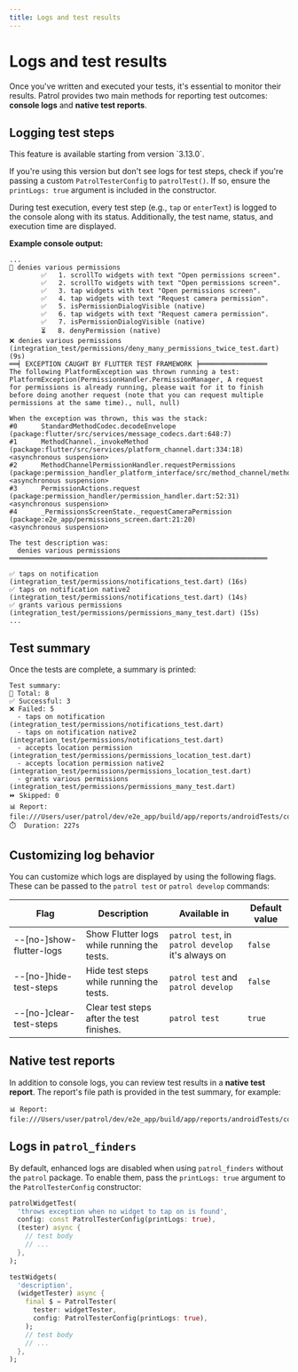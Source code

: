 ```yaml
---
title: Logs and test results
---
```


# Logs and test results

Once you've written and executed your tests, it's essential to monitor their results. Patrol provides two main methods for reporting test outcomes: **console logs** and **native test reports**.

## Logging test steps

<Warning>
This feature is available starting from version `3.13.0`.

If you're using this version but don't see logs for test steps, check if you're passing a custom `PatrolTesterConfig` to `patrolTest()`. If so, ensure the `printLogs: true` argument is included in the constructor.
</Warning>

During test execution, every test step (e.g., `tap` or `enterText`) is logged to the console along with its status. Additionally, the test name, status, and execution time are displayed.

**Example console output:**

```
...
🧪 denies various permissions
        ✅   1. scrollTo widgets with text "Open permissions screen".
        ✅   2. scrollTo widgets with text "Open permissions screen".
        ✅   3. tap widgets with text "Open permissions screen".
        ✅   4. tap widgets with text "Request camera permission".
        ✅   5. isPermissionDialogVisible (native)
        ✅   6. tap widgets with text "Request camera permission".
        ✅   7. isPermissionDialogVisible (native)
        ⏳   8. denyPermission (native)
❌ denies various permissions (integration_test/permissions/deny_many_permissions_twice_test.dart) (9s)
══╡ EXCEPTION CAUGHT BY FLUTTER TEST FRAMEWORK ╞═════════════════
The following PlatformException was thrown running a test:
PlatformException(PermissionHandler.PermissionManager, A request
for permissions is already running, please wait for it to finish
before doing another request (note that you can request multiple
permissions at the same time)., null, null)

When the exception was thrown, this was the stack:
#0      StandardMethodCodec.decodeEnvelope (package:flutter/src/services/message_codecs.dart:648:7)
#1      MethodChannel._invokeMethod (package:flutter/src/services/platform_channel.dart:334:18)
<asynchronous suspension>
#2      MethodChannelPermissionHandler.requestPermissions (package:permission_handler_platform_interface/src/method_channel/method_channel_permission_handler.dart:79:9)
<asynchronous suspension>
#3      PermissionActions.request (package:permission_handler/permission_handler.dart:52:31)
<asynchronous suspension>
#4      _PermissionsScreenState._requestCameraPermission (package:e2e_app/permissions_screen.dart:21:20)
<asynchronous suspension>

The test description was:
  denies various permissions
═════════════════════════════════════════════════════════════════

✅ taps on notification (integration_test/permissions/notifications_test.dart) (16s)
✅ taps on notification native2 (integration_test/permissions/notifications_test.dart) (14s)
✅ grants various permissions (integration_test/permissions/permissions_many_test.dart) (15s)
...
```

## Test summary

Once the tests are complete, a summary is printed:


```
Test summary:
📝 Total: 8
✅ Successful: 3
❌ Failed: 5
  - taps on notification (integration_test/permissions/notifications_test.dart)
  - taps on notification native2 (integration_test/permissions/notifications_test.dart)
  - accepts location permission (integration_test/permissions/permissions_location_test.dart)
  - accepts location permission native2 (integration_test/permissions/permissions_location_test.dart)
  - grants various permissions (integration_test/permissions/permissions_many_test.dart)
⏩ Skipped: 0
📊 Report: file:///Users/user/patrol/dev/e2e_app/build/app/reports/androidTests/connected/index.html
⏱️  Duration: 227s
```

## Customizing log behavior

You can customize which logs are displayed by using the following flags. These can be passed to the `patrol test` or `patrol develop` commands:

| Flag                      | Description                                | Available in                                       | Default value |
| ------------------------- | ------------------------------------------ | -------------------------------------------------- | ------------- |
| --[no-]show-flutter-logs  | Show Flutter logs while running the tests. | `patrol test`, in `patrol develop` it's always on  | `false`       |
| --[no-]hide-test-steps    | Hide test steps while running the tests.   | `patrol test` and `patrol develop`                 | `false`       |
| --[no-]clear-test-steps   | Clear test steps after the test finishes.  | `patrol test`                                      | `true`        |

## Native test reports

In addition to console logs, you can review test results in a **native test report**. The report's file path is provided in the test summary, for example:

```
📊 Report: file:///Users/user/patrol/dev/e2e_app/build/app/reports/androidTests/connected/index.html
```

## Logs in `patrol_finders`

By default, enhanced logs are disabled when using `patrol_finders` without the `patrol` package. To enable them, pass the `printLogs: true` argument to the `PatrolTesterConfig` constructor:

```dart
patrolWidgetTest(
  'throws exception when no widget to tap on is found',
  config: const PatrolTesterConfig(printLogs: true),
  (tester) async {
    // test body
    // ...
  },
);
```
```dart
testWidgets(
  'description',
  (widgetTester) async {
    final $ = PatrolTester(
      tester: widgetTester,
      config: PatrolTesterConfig(printLogs: true),
    );
    // test body
    // ...
  },
);
```
